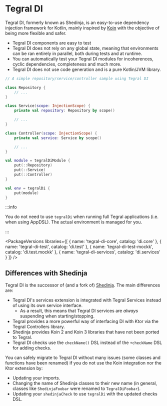 
# Tegral DI

Tegral DI, formerly known as Shedinja, is an easy-to-use dependency injection framework for Kotlin, mainly inspired by [Koin](https://insert-koin.io) with the objective of being more flexible and safer.

- Tegral DI components are easy to test
- Tegral DI does not rely on any global state, meaning that environments can be ran entirely in parallel, both during tests and at runtime.
- You can automatically test your Tegral DI modules for incoherences, cyclic dependencies, completeness and much more.
- Tegral DI does not use code generation and is a pure Kotlin/JVM library.

```kotlin
// A simple repository/service/controller sample using Tegral DI

class Repository {
    // ...
}

class Service(scope: InjectionScope) {
    private val repository: Repository by scope()

    // ...
}

class Controller(scope: InjectionScope) {
    private val service: Service by scope()

    // ...
}

val module = tegralDiModule {
    put(::Repository)
    put(::Service)
    put(::Controller)
}

val env = tegralDi {
    put(module)
}
```

:::info

You do not need to use `tegralDi` when running full Tegral applications (i.e. when using AppDSL). The actual environment is managed for you.

:::

<PackageVersions libraries={[
    { name: 'tegral-di-core', catalog: 'di.core' },
    { name: 'tegral-di-test', catalog: 'di.test' },
    { name: 'tegral-di-test-mockk', catalog: 'di.test.mockk' },
    { name: 'tegral-di-services', catalog: 'di.services' }
]} />

## Differences with Shedinja

Tegral DI is the successor of (and a fork of) [Shedinja](https://shedinja.zoroark.guru). The main differences are:

- Tegral DI's services extension is integrated with Tegral Services instead of using its own service interface.
  - As a result, this means that Tegral DI services are *always* suspending when starting/stopping.
- Tegral provides a more powerful way of interfacing DI with Ktor via the Tegral Controllers library.
- Shedinja provides Koin 2 and Koin 3 libraries that have not been ported to Tegral.
- Tegral DI checks use the `checkName()` DSL instead of the `+checkName` DSL for adding checks.

You can safely migrate to Tegral DI without many issues (some classes and functions have been renamed) if you do not use the Koin integration nor the Ktor extension by:

- Updating your imports.
- Changing the name of Shedinja classes to their new name (in general, classes like `ShedinjaFoobar` were renamed to `TegralDiFoobar`).
- Updating your `shedinjaCheck` to use `tegralDi` with the updated checks DSL.


